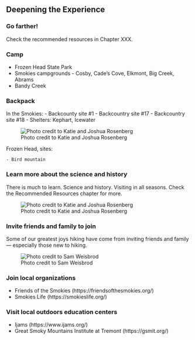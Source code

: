 ## Deepening the Experience

### Go farther!

Check the recommended resources in Chapter XXX.

### Camp 

- Frozen Head State Park
- Smokies campgrounds - Cosby, Cade's Cove, Elkmont, Big Creek, Abrams
- Bandy Creek

### Backpack

In the Smokies:
	- Backcounty site #1
	- Backcountry site #17
	- Backcountry site #18
	- Shelters: Kephart, Icewater

![Photo credit to Katie and Joshua Rosenberg](img/kids-leconte.jpeg)

Frozen Head, sites:

	- Bird mountain	

### Learn more about the science and history

There is much to learn. Science and history. Visiting in all seasons. Check the Recommended Resources chapter for more.

![Photo credit to Katie and Joshua Rosenberg](img/maple leaf.jpeg)

### Invite friends and family to join

Some of our greatest joys hiking have come from inviting friends and family --- especially those new to hiking.

![Photo credit to Sam Weisbrod](img/jonah-levi.jpg)

### Join local organizations

- Friends of the Smokies (https://friendsofthesmokies.org/)
- Smokies Life (https://smokieslife.org/)

### Visit local outdoors education centers

- Ijams (https://www.ijams.org/)
- Great Smoky Mountains Institute at Tremont (https://gsmit.org/)
